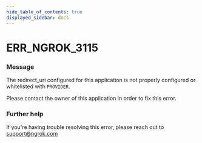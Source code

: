 ```yaml
---
hide_table_of_contents: true
displayed_sidebar: docs
---
```



# ERR_NGROK_3115

### Message
The redirect_uri configured for this application is not properly configured or whitelisted with `PROVIDER`.

Please contact the owner of this application in order to fix this error.

<ErrorDetails error='err_ngrok_3115' />


### Further help
If you're having trouble resolving this error, please reach out to [support@ngrok.com](mailto:support@ngrok.com?subject=Help%20with%20ERR_NGROK_3115)

